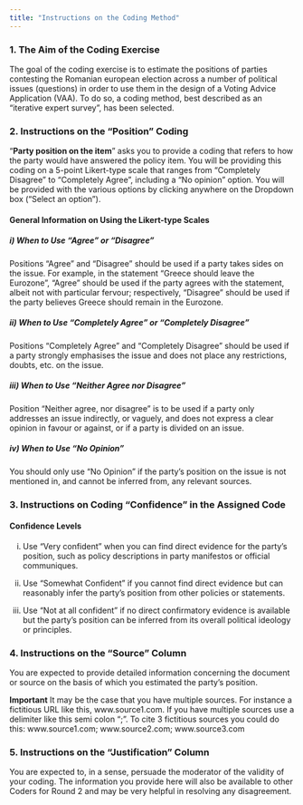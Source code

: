 ```yaml
---
title: "Instructions on the Coding Method"
---
```



### 1. The Aim of the Coding Exercise

The goal of the coding exercise is to estimate the positions of parties contesting the Romanian european election across a number of political issues (questions) in order to use them in the design of a Voting Advice Application (VAA). To do so, a coding method, best described as an "iterative expert survey", has been selected.

### 2. Instructions on the "Position" Coding

"**Party position on the item**" asks you to provide a coding that refers to how the party would have answered the policy item. You will be providing this coding on a 5-point Likert-type scale that ranges from "Completely Disagree" to "Completely Agree", including a "No opinion" option. You will be provided with the various options by clicking anywhere on the Dropdown box ("Select an option").

#### General Information on Using the Likert-type Scales

##### i) When to Use "Agree" or "Disagree"

Positions "Agree" and "Disagree" should be used if a party takes sides on the issue. For example, in the statement "Greece should leave the Eurozone", "Agree" should be used if the party agrees with the statement, albeit not with particular fervour; respectively, "Disagree" should be used if the party believes Greece should remain in the Eurozone.

##### ii) When to Use "Completely Agree" or "Completely Disagree"

Positions "Completely Agree" and "Completely Disagree" should be used if a party strongly emphasises the issue and does not place any restrictions, doubts, etc. on the issue.

##### iii) When to Use "Neither Agree nor Disagree"

Position "Neither agree, nor disagree" is to be used if a party only addresses an issue indirectly, or vaguely, and does not express a clear opinion in favour or against, or if a party is divided on an issue.

##### iv) When to Use "No Opinion"

You should only use "No Opinion" if the party's position on the issue is not mentioned in, and cannot be inferred from, any relevant sources. 

### 3. Instructions on Coding "Confidence" in the Assigned Code

#### Confidence Levels

i) Use "Very confident" when you can find direct evidence for the party's position, such as policy descriptions in party manifestos or official communiques.

ii) Use "Somewhat Confident" if you cannot find direct evidence but can reasonably infer the party's position from other policies or statements.

iii) Use "Not at all confident" if no direct confirmatory evidence is available but the party’s position can be inferred from its overall political ideology or principles.

### 4. Instructions on the "Source" Column

You are expected to provide detailed information concerning the document or source on the basis of which you estimated the party's position. 

**Important** It may be the case that you have multiple sources. For instance a fictitious URL like this, www.source1.com. If you have multiple sources use a delimiter like this semi colon ";". To cite 3 fictitious sources you could do this: www.source1.com; www.source2.com; www.source3.com

### 5. Instructions on the "Justification" Column

You are expected to, in a sense, persuade the moderator of the validity of your coding. The information you provide here will also be available to other Coders for Round 2 and may be very helpful in resolving any disagreement.

